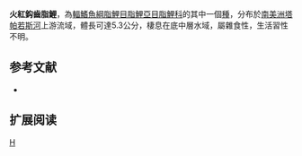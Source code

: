 {{Speciesbox 
| genus = Creagrutus
| species = ignotus
| status = NE
| status_system = IUCN3.1
| authority =  [[Vari|Vari]] & [[Harold|Harold]], 2001
| synonyms = 
}}
'''火紅鈎齒脂鯉'''，為[[輻鰭魚綱|輻鰭魚綱]][[脂鯉目|脂鯉目]][[脂鯉亞目|脂鯉亞目]][[脂鯉科|脂鯉科]]的其中一個[[種|種]]，分布於[[南美洲|南美洲]][[塔帕若斯河|塔帕若斯河]]上游流域，體長可達5.3公分，棲息在底中層水域，屬雜食性，生活習性不明。

==参考文献==
{{refbegin}}
*{{FishBase_species|genus=Creagrutus|species=ignotus|year=2014|month=1}}
{{refend}}

== 扩展阅读 ==
{{refbegin}}
{{wikispecies-inline|Creagrutus ignotus|火紅鈎齒脂鯉}}
{{refend}}
{{Taxonbar|from=Q5587786}}

[[Category:鈎齒脂鯉屬|H]]


{{魚類小作品}}